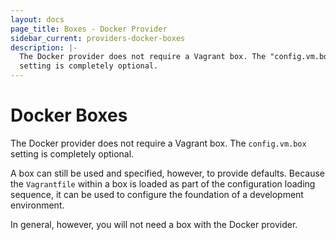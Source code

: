 ```yaml
---
layout: docs
page_title: Boxes - Docker Provider
sidebar_current: providers-docker-boxes
description: |-
  The Docker provider does not require a Vagrant box. The "config.vm.box"
  setting is completely optional.
---
```


# Docker Boxes

The Docker provider does not require a Vagrant box. The `config.vm.box`
setting is completely optional.

A box can still be used and specified, however, to provide defaults.
Because the `Vagrantfile` within a box is loaded as part of the
configuration loading sequence, it can be used to configure the
foundation of a development environment.

In general, however, you will not need a box with the Docker provider.
